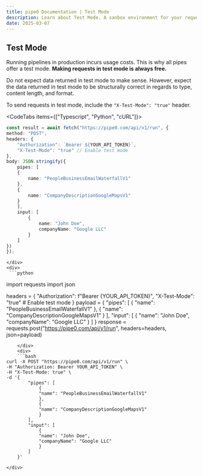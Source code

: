 ```yaml
---
title: pipe0 Documentation | Test Mode
description: Learn about Test Mode. A sanbox environment for your requests.
date: 2025-03-07
---
```


## Test Mode

Running pipelines in production incurs usage costs. This is why all pipes offer a 
<AppLink linkType="testMode">test mode</AppLink>. **Making requests in test mode is always free.**

Do not expect data returned in test mode to make sense. However, expect the data returned in test mode to be structurally 
correct in regards to type, content length, and format.

To send requests in test mode, include the `"X-Test-Mode": "true"` header.

<CodeTabs items={["Typescript", "Python", "cURL"]}>
    <div>
```typescript
const result = await fetch("https://pipe0.com/api/v1/run", {
method: "POST",
headers: {
    "Authorization": `Bearer ${YOUR_API_TOKEN}`,
    "X-Test-Mode": "true" // Enable test mode
},
body: JSON.stringify({
    pipes: [
    {
        name: "PeopleBusinessEmailWaterfallV1"
    },
    {
        name: "CompanyDescriptionGoogleMapsV1"
    }
    ],
    input: [
        {
            name: "John Doe",
            companyName: "Google LLC"
        }
    ]
})
});
```
    </div>
    <div>
     ```python
import requests
import json

headers = {
    "Authorization": f"Bearer {YOUR_API_TOKEN}",
    "X-Test-Mode": "true"  # Enable test mode
}
payload = {
    "pipes": [
        {
            "name": "PeopleBusinessEmailWaterfallV1"
        },
        {
            "name": "CompanyDescriptionGoogleMapsV1"
        }
    ],
    "input": [
        {
            "name": "John Doe",
            "companyName": "Google LLC"
        }
    ]
}
response = requests.post("https://pipe0.com/api/v1/run", headers=headers, json=payload)
```
    </div>
    <div>
    ```bash
curl -X POST "https://pipe0.com/api/v1/run" \
-H "Authorization: Bearer YOUR_API_TOKEN" \
-H "X-Test-Mode: true" \
-d '{
        "pipes": [
            {
            "name": "PeopleBusinessEmailWaterfallV1"
            },
            {
            "name": "CompanyDescriptionGoogleMapsV1"
            }
        ],
        "input": [
            {
            "name": "John Doe",
            "companyName": "Google LLC"
            }
        ]
    }'
```
    </div>
</CodeTabs>